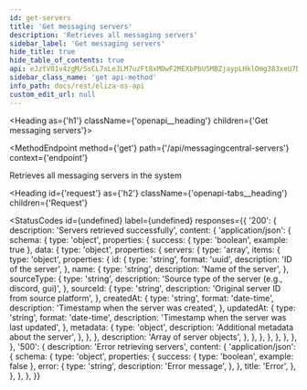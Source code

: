 ```yaml
---
id: get-servers
title: 'Get messaging servers'
description: 'Retrieves all messaging servers'
sidebar_label: 'Get messaging servers'
hide_title: true
hide_table_of_contents: true
api: eJztV01v4zgM/SsCL7sLeJLM7uzFt8xMDwF2MEXbPbU5MBZjaypLHklOmg383xeU7Dpo0ja7GPQ0RoD4g6RIPpJ62kPA0kN+CzV5jyV5yABLMsHDMgNJvnCqCcoayOGajPQCRS8qghVoRJQWaKRwVJDaEIs48o01niAD25BDtrCQkIMnI78kfcigQYc1BXLswh4M1gR5Wn8hIQPFyzYYKsjA0fdWOZKQB9dSBr6oqEbI9xB2Dav54JQpIYO1dTUGyKFtlYTuaRiLz8KuRagouQ7dMhknHz5auWOLT9cqrAksmu8Bm0arIgY0/ebZ4P7YFbv6RkXgAB2HHxT5KEdGkuM8HDv9nI9Jh6Nw1tb
sidebar_class_name: 'get api-method'
info_path: docs/rest/eliza-os-api
custom_edit_url: null
---
```



<Heading as={'h1'} className={'openapi__heading'} children={'Get messaging servers'}></Heading>

<MethodEndpoint
  method={'get'}
  path={'/api/messagingcentral-servers'}
  context={'endpoint'}
></MethodEndpoint>

Retrieves all messaging servers in the system

<Heading
  id={'request'}
  as={'h2'}
  className={'openapi-tabs__heading'}
  children={'Request'}
></Heading>

<StatusCodes
  id={undefined}
  label={undefined}
  responses={{
    '200': {
      description: 'Servers retrieved successfully',
      content: {
        'application/json': {
          schema: {
            type: 'object',
            properties: {
              success: { type: 'boolean', example: true },
              data: {
                type: 'object',
                properties: {
                  servers: {
                    type: 'array',
                    items: {
                      type: 'object',
                      properties: {
                        id: {
                          type: 'string',
                          format: 'uuid',
                          description: 'ID of the server',
                        },
                        name: {
                          type: 'string',
                          description: 'Name of the server',
                        },
                        sourceType: {
                          type: 'string',
                          description: 'Source type of the server (e.g., discord, gui)',
                        },
                        sourceId: {
                          type: 'string',
                          description: 'Original server ID from source platform',
                        },
                        createdAt: {
                          type: 'string',
                          format: 'date-time',
                          description: 'Timestamp when the server was created',
                        },
                        updatedAt: {
                          type: 'string',
                          format: 'date-time',
                          description: 'Timestamp when the server was last updated',
                        },
                        metadata: {
                          type: 'object',
                          description: 'Additional metadata about the server',
                        },
                      },
                    },
                    description: 'Array of server objects',
                  },
                },
              },
            },
          },
        },
      },
    },
    '500': {
      description: 'Error retrieving servers',
      content: {
        'application/json': {
          schema: {
            type: 'object',
            properties: {
              success: { type: 'boolean', example: false },
              error: {
                type: 'string',
                description: 'Error message',
              },
            },
            title: 'Error',
          },
        },
      },
    },
  }}
></StatusCodes>
